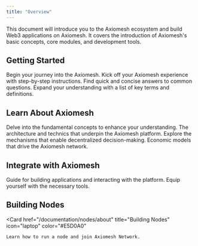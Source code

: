 ```yaml
---
title: "Overview"
---
```


This document will introduce you to the Axiomesh ecosystem and build Web3 applications on Axiomesh. It covers the introduction of Axiomesh's basic concepts, core modules, and development tools.

## Getting Started

<CardGroup cols={2}>
  <Card
    href="/documentation/getting-started/introduction/introduction.en"
    title="Introduction"
    icon="file-lines"
    color="#E5D0A0"
  >
    Begin your journey into the Axiomesh.
  </Card>
  <Card
    href="/documentation/getting-started/quick-start/quick_start.en"
    title="Quick Start"
    icon="book"
    color="#E5D0A0"
  >
    Kick off your Axiomesh experience with step-by-step instructions.
  </Card>
 <Card
    href="/documentation/getting-started/faqs/document"
    title="FAQs"
    icon="cloud-question"
    color="#E5D0A0"
  >
    Find quick and concise answers to common questions.
  </Card>
 <Card
    href="/documentation/getting-started/glossary/document"
    title="Glossary"
    icon="spell-check"
    color="#E5D0A0"
  >
    Expand your understanding with a list of key terms and definitions.
  </Card>
   </CardGroup>


## Learn About Axiomesh

<CardGroup cols={2}>
  <Card
    href="/documentation/core-concepts/accounts"
    title="Core Concepts"
    icon="book-open"
    color="#E5D0A0"
  >
    Delve into the fundamental concepts to enhance your understanding.
  </Card>
  <Card
    href="/documentation/system-design/architecture-en"
    title="System Design"
    icon="computer-classic"
    color="#E5D0A0"
  >
    The architecture and technics that underpin the Axiomesh platform.
  </Card>
 <Card
    href="/documentation/governance/overview"
    title="Governance"
    icon="sitemap"
    color="#E5D0A0"
  >
    Explore the mechanisms that enable decentralized decision-making.
  </Card>
 <Card
    href="/documentation/economics/overview.en"
    title="Economics"
    icon="coins"
    color="#E5D0A0"
  >
    Economic models that drive the Axiomesh network.
  </Card>
   </CardGroup>


## Integrate with Axiomesh

<CardGroup cols={2}>
  <Card
    href="/api-reference/jsonrpc/chainId"
    title="API"
    icon="cloud"
    color="#E5D0A0"
  >
    Guide for building applications and interacting with the platform.
  </Card>
  <Card
    href="/sdks/sdks/java-sdk"
    title="SDKs"
    icon="boxes-stacked"
    color="#E5D0A0"
  >
    Equip yourself with the necessary tools.
  </Card>
   </CardGroup>

## Building Nodes

<Card
    href="/documentation/nodes/about"
    title="Building Nodes"
    icon="laptop"
    color="#E5D0A0"
>
    Learn how to run a node and join Axiomesh Network.
</Card>
